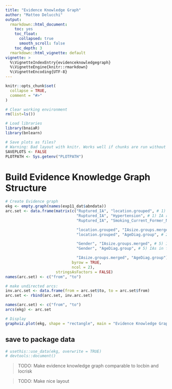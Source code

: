 ```yaml
---
title: "Evidence Knowledge Graph"
author: "Matteo Delucchi"
output:
  rmarkdown::html_document:
    toc: yes
    toc_float:
      collapsed: true
      smooth_scroll: false
    toc_depth: 3
  rmarkdown::html_vignette: default
vignette: >
  %\VignetteIndexEntry{evidenceknowledgegraph}
  %\VignetteEngine{knitr::rmarkdown}
  %\VignetteEncoding{UTF-8}
---
```


```r
knitr::opts_chunk$set(
  collapse = TRUE,
  comment = "#>"
)
```

```r
# Clear working environment
rm(list=ls())

# Load libraries
library(bnaiaR)
library(bnlearn)

# Save plots as files? 
# Warning: Bad layout with knitr. Works well if chunks are run without rendering.
SAVEPLOTS <- FALSE
PLOTPATH <- Sys.getenv("PLOTPATH")
```

# Build Evidence Knowledge Graph Structure

```r
# Create Evidence graph
ekg <- empty.graph(names(exp11_dat$abndata))
arc.set <- data.frame(matrix(c("Ruptured_IA", "location.grouped", # 1) IA rupture was associated with IA location, hypertension history and former smoking
                               "Ruptured_IA", "Hypertension", # 1) IA rupture was associated with IA location, hypertension history and former smoking
                               "Ruptured_IA", "Smoking_Current_Former_No", # 1) IA rupture was associated with IA location, hypertension history and former smoking

                               "location.grouped", "IAsize.groups.merged", # 2) IA size at rupture and patient age at rupture were associated with IA location;
                               "location.grouped", "AgeDiag.group", # 2) IA size at rupture and patient age at rupture were associated with IA location;

                               "Gender", "IAsize.groups.merged", # 5) IAs in females ruptured at smaller sizes and at older age;
                               "Gender", "AgeDiag.group", # 5) IAs in females ruptured at smaller sizes and at older age;

                               "IAsize.groups.merged", "AgeDiag.group"), # 6) IA size at rupture correlated with patient age
                             byrow = TRUE,
                             ncol = 2),
                      stringsAsFactors = FALSE)
names(arc.set) <- c("from", "to")

# make undirected arcs:
inv.arc.set <- data.frame(from = arc.set$to, to = arc.set$from)
arc.set <- rbind(arc.set, inv.arc.set)

names(arc.set) <- c("from", "to")
arcs(ekg) <- arc.set
```


```r
# Display
graphviz.plot(ekg, shape = "rectangle", main = "Evidence Knowledge Graph")
```

## save to package data

```r
# usethis::use_data(ekg, overwrite = TRUE)
# devtools::document()
```

> TODO: Make evidence knowledge graph comparable to locbin and locrisk

> TODO: Make nice layout
